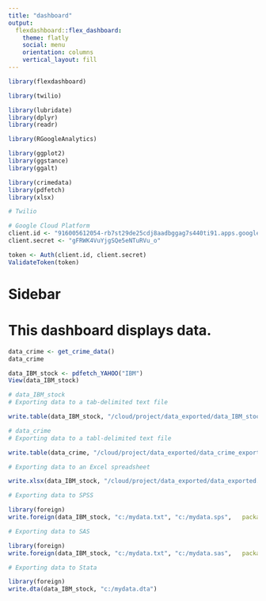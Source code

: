 ```yaml
---
title: "dashboard"
output: 
  flexdashboard::flex_dashboard:
    theme: flatly
    social: menu
    orientation: columns
    vertical_layout: fill
---
```


```r

library(flexdashboard)

library(twilio)

library(lubridate)
library(dplyr)
library(readr)

library(RGoogleAnalytics)

library(ggplot2)
library(ggstance)
library(ggalt)

library(crimedata)
library(pdfetch)
library(xlsx)
```

```r
# Twilio


```

```r
# Google Cloud Platform
client.id <- "916005612054-rb7st29de25cdj8aadbggag7s440ti91.apps.googleusercontent.com"
client.secret <- "gFRWK4VuYjgSQe5eNTuRVu_o"

token <- Auth(client.id, client.secret)
ValidateToken(token)
```

Sidebar {.sidebar}
=====================================
This dashboard displays data.
=====================================

```r
data_crime <- get_crime_data()
data_crime
```

```r
data_IBM_stock <- pdfetch_YAHOO("IBM")
View(data_IBM_stock)
```

```r
# data_IBM_stock
# Exporting data to a tab-delimited text file

write.table(data_IBM_stock, "/cloud/project/data_exported/data_IBM_stock_exported.txt", sep="\t")
```

```r
# data_crime
# Exporting data to a tabl-delimited text file

write.table(data_crime, "/cloud/project/data_exported/data_crime_exported.txt", sep="\t")
```

```r
# Exporting data to an Excel spreadsheet

write.xlsx(data_IBM_stock, "/cloud/project/data_exported/data_exported.xlsx")
```

```r
# Exporting data to SPSS

library(foreign)
write.foreign(data_IBM_stock, "c:/mydata.txt", "c:/mydata.sps",   package="SPSS")
```

```r
# Exporting data to SAS

library(foreign)
write.foreign(data_IBM_stock, "c:/mydata.txt", "c:/mydata.sas",   package="SAS")
```

```r
# Exporting data to Stata

library(foreign)
write.dta(data_IBM_stock, "c:/mydata.dta")
```









